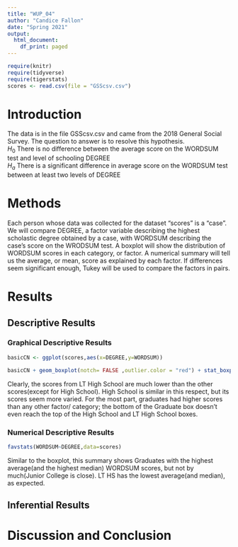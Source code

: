 ```yaml
---
title: "WUP_04"
author: "Candice Fallon"
date: "Spring 2021"
output:
  html_document:
    df_print: paged
---
```


```r
require(knitr)
require(tidyverse)
require(tigerstats)
scores <- read.csv(file = "GSScsv.csv")
```

# Introduction

<!--In this section you explain what you are trying to show.  Where did the data come from?  What is the research or other question you are trying to answer?!-->

The data is in the file GSScsv.csv and came from the 2018 General Social Survey.  The question to answer is to resolve this hypothesis.  
$H_0$ There is no difference between the average score on the WORDSUM test and level of schooling DEGREE  
$H_a$ There is a significant difference in average score on the WORDSUM test between at least two levels of DEGREE  

# Methods

<!--Decide on your methods:  use "variable analysis" or other appropriate descriptors.  Make sure to choose at least one graphical method and at least one numerical method.!-->

Each person whose data was collected for the dataset "scores" is a "case". We will compare DEGREE, a factor variable describing the highest scholastic degree obtained by a case, with WORDSUM describing the case's score on the WRODSUM test. A boxplot will show the distribution of WORDSUM scores in each category, or factor. A numerical summary will tell us the average, or mean, score as explained by each factor. If differences seem significant enough, Tukey will be used to compare the factors in pairs.

# Results

<!--Divide this section into two sub-sections:  One for your descriptive  results and one for your inferential results.!-->

## Descriptive Results

### Graphical Descriptive Results

<!--Graphical results here.  Make sure to show your code.  Provide appropriate labels for axes, giving units if possible, and provide a good title for the graph, too.  Use the graphical results to describe the patterns if any that exist in the data as focused toward the research question!-->

```r
basicCN <- ggplot(scores,aes(x=DEGREE,y=WORDSUM))

basicCN + geom_boxplot(notch= FALSE ,outlier.color = "red") + stat_boxplot(geom ='errorbar') + labs(title="DEGREE vs WORDSUM scores")
```

Clearly, the scores from LT High School are much lower than the other scores(except for High School). High School is similar in this respect, but its scores seem more varied. For the most part, graduates had higher scores than any other factor/ category; the bottom of the Graduate box doesn't even reach the top of the High School and LT High School boxes.

### Numerical Descriptive Results

<!--Numerical results go here. Use the numerical results to describe the patterns if any that exist in the data as focused toward the research question!-->

```r
favstats(WORDSUM~DEGREE,data=scores)
```
 
Similar to the boxplot, this summary shows Graduates with the highest average(and the highest median) WORDSUM scores, but not by much(Junior College is close). LT HS has the lowest average(and median), as expected.

## Inferential Results 

<!--State hypothesis clearly.  Make sure your discussion of the inferential test covers all the aspects that the test output produces, such as test statistic, p-value etc.  Make a decision about the null hypothesis, explain the assumptions on which the selected test/procedure was based, and why the chosen procedure satisfys the assumptions and is appropriate to answer the research question!-->


# Discussion and Conclusion

<!--Discussion and conclusion here.  If you found a relationship be sure to consider whether the relationship occurs because one of the variavbles causes the other, or whether they perhasps are related for some other reason.  Watch the chapter 6 videos from the GeorgeTown videos collection.!-->
